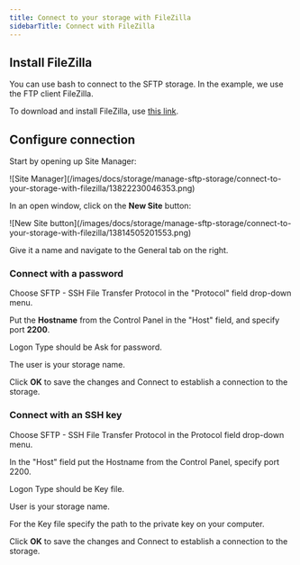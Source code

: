 ---
title: Connect to your storage with FileZilla
sidebarTitle: Connect with FileZilla
---

## Install FileZilla

You can use bash to connect to the SFTP storage. In the example, we use the FTP client FileZilla.

To download and install FileZilla, use [this link](https://filezilla-project.org).

## Configure connection

Start by opening up Site Manager:


<Frame>![Site Manager](/images/docs/storage/manage-sftp-storage/connect-to-your-storage-with-filezilla/13822230046353.png)</Frame>



In an open window, click on the **New Site** button:


<Frame>![New Site button](/images/docs/storage/manage-sftp-storage/connect-to-your-storage-with-filezilla/13814505201553.png)</Frame>



Give it a name and navigate to the General tab on the right.

### Connect with a password

Choose SFTP - SSH File Transfer Protocol in the "Protocol" field drop-down menu.

Put the **Hostname** from the Control Panel in the "Host" field, and specify port **2200**.

Logon Type should be Ask for password.

The user is your storage name.

Click **OK** to save the changes and Connect to establish a connection to the storage.

### Connect with an SSH key

Choose SFTP - SSH File Transfer Protocol in the Protocol field drop-down menu.

In the "Host" field put the Hostname from the Control Panel, specify port 2200.

Logon Type should be Key file.

User is your storage name.

For the Key file specify the path to the private key on your computer.

Click **OK** to save the changes and Connect to establish a connection to the storage.